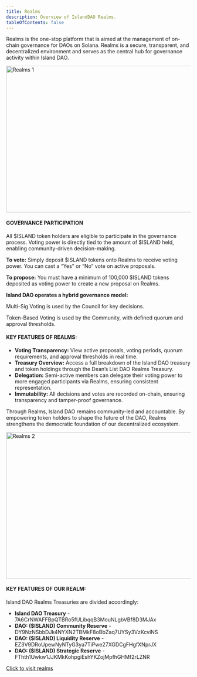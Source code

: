 ```yaml
---
title: Realms
description: Overview of IslandDAO Realms.
tableOfContents: false
---
```



Realms is the one-stop platform that is aimed at the management of on-chain governance for DAOs on Solana. Realms is a secure, transparent, and decentralized environment and serves as the central hub for governance activity within Island DAO.

<Image src="/src/assets/tools/realms1.png" alt="Realms 1" width="1000" height="400" />

#### GOVERNANCE PARTICIPATION

All $ISLAND token holders are eligible to participate in the governance process. Voting power is directly tied to the amount of $ISLAND held, enabling community-driven decision-making.

**To vote:** Simply deposit $ISLAND tokens onto Realms to receive voting power. You can cast a “Yes” or “No” vote on active proposals.

**To propose:** You must have a minimum of 100,000 $ISLAND tokens deposited as voting power to create a new proposal on Realms.

**Island DAO operates a hybrid governance model:**

Multi-Sig Voting is used by the Council for key decisions.

Token-Based Voting is used by the Community, with defined quorum and approval thresholds.

#### KEY FEATURES OF REALMS:

- **Voting Transparency:** View active proposals, voting periods, quorum requirements, and approval thresholds in real time.
- **Treasury Overview:** Access a full breakdown of the Island DAO treasury and token holdings through the Dean’s List DAO Realms Treasury.
- **Delegation:** Semi-active members can delegate their voting power to more engaged participants via Realms, ensuring consistent representation.
- **Immutability:** All decisions and votes are recorded on-chain, ensuring transparency and tamper-proof governance.

Through Realms, Island DAO remains community-led and accountable. By empowering token holders to shape the future of the DAO, Realms strengthens the democratic foundation of our decentralized ecosystem.

<Image src="/src/assets/tools/realms2.png" alt="Realms 2" width="1000" height="400" />

#### KEY FEATURES OF OUR REALM:

Island DAO Realms Treasuries are divided accordingly:

- **Island DAO Treasury** - 7A6CrNWAFFBpQTBRo5fULibqqB3MouNLgbVBf8D3MJAx
- **DAO: ($ISLAND) Community Reserve** - DY9NzNSbbDJk4NYXN2TBMkF8oBbZaq7UYSy3VzKcviNS
- **DAO: ($ISLAND) Liquidity Reserve** - EZ3V9DRoUpewNyNTyG3ya7TiPwe27XGDCgFHgfXNprJX
- **DAO: ($ISLAND) Strategic Reserve** - FThth1Uwkw1JJKMkKohpgiEshYKZojMpfhGHMf2rLZNR

[Click to visit realms](https://v2.realms.today/dao/F9V4Lwo49aUe8fFujMbU6uhdFyDRqKY54WpzdpncUSk9/proposals)
